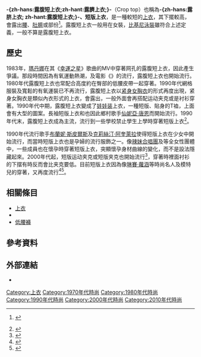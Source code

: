{{noteTA
|T=zh-hans:露腹短上衣;zh-hant:露臍上衣;
|1=zh-hans:露腹短上衣;zh-hant:露臍上衣;
}}
{{multiple image
| align     = right 
| direction = horizontal
| image2    = Bianca Rinaldi 1.jpg
| width2    = 275
| caption2  = 1990年代，演員比安卡·雷納爾蒂（Bianca Rinaldi）穿著露腹短上衣
}}

'''-{zh-hans:露腹短上衣;zh-hant:露臍上衣;}-'''（Crop top）也稱為'''-{zh-hans:露脐上衣; zh-hant:露腹短上衣;}-、短版上衣'''，是一種較短的[[上衣|上衣]]，其下擺較高，會露出[[腰|腰]]、[[肚臍|肚臍]]或部份{{le|中腹部|midriff}}<ref>{{cite encyclopaedia|title=crop top definition - Dictionary - MSN Encarta <!-- BOT GENERATED TITLE -->|url=http://encarta.msn.com/dictionary_561503251/crop_top.html|work=|archiveurl=http://www.webcitation.org/5kyWVMIxu|archivedate=2009-11-01|deadurl=yes}} {{WebCite|url=https://www.webcitation.org/5kyWVMIxu?url=http://encarta.msn.com/dictionary_561503251/crop_top.html |date=20091102032953 |dateformat=iso }}</ref>。露腹短上衣一般用在女裝，[[比基尼泳裝|比基尼泳裝]]雖符合上述定義，一般不算是露腹短上衣。

==歷史==
1983年，[[瑪丹娜|瑪丹娜]]在其《[[幸運之星_(瑪丹娜歌曲)|幸運之星]]》歌曲的MV中穿著网孔的露腹短上衣，因此產生爭議。那段時間因為有氧運動熱潮，及電影《{{le|閃舞|Flashdance}}》的流行，露腹短上衣也開始流行。<!--It became common for girls to crop sections of workout wear, such as sleeves, collars, and the hem of the shirt to create a loose-fitting top which was often worn over a body suit or tank top.-->1980年代露腹短上衣也常配合高度約在臀部的低腰皮帶一起穿著。1990年代網格服裝及寬鬆的有氧運裝已不再流行，露腹短上衣以[[紧身女胸衣|紧身女胸衣]]的形式再度出現，紧身女胸衣是類似內衣形式的上衣，會露出{{le|中腹部|midriff}}，一般外面會再搭配运动夹克或是衬衫穿著。1990年代中期，露腹短上衣變成了[[娃娃装|娃娃装]]上衣，一種短版、貼身的T裇，上面會有大型的圖案。長袖短版上衣和{{le|高领|turtleneck}}也因此鄉村歌手[[仙妮亞·唐恩|仙妮亞·唐恩]]而開始流行。1990年代末，露腹短上衣成為主流，流行到一些學校禁止學生上學時穿著短版上衣<ref>{{cite news | url=http://www.mirror.co.uk/news/uk-news/alexi-halket-teen-organises-crop-5778704 | title=Trending Ashley Madison Queen Nazi salute Jules Bianchi Findon road rage attack El Chapo      Sport     Technology     Money     Travel     Fashion      Home     News     UK News     Schools  Alexi Halket: Teen organises 'Crop Top Day' protest after claiming she was 'sexualised' by her school | work=Mirror | agency=2015-05-28 | accessdate=2015-07-22 | author=Jamie Lewis}}</ref>。

1990年代流行歌手[[布蘭妮·斯皮爾斯|布蘭妮·斯皮爾斯]]及[[克莉絲汀·阿奎萊拉|克莉絲汀·阿奎萊拉]]使得短版上衣在少女中開始流行，而當時短版上衣也是孕婦的流行服飾之一。像[[辣妹合唱團|辣妹合唱團]]及{{le|聖女合唱團|All Saints (group)}}等全女性團體中，一些成員也在懷孕時穿著短版上衣，突顯懷孕身材曲線的變化，而不是設法隱藏起來。2000年代起，短版运动夹克或短版夹克也開始流行<ref>{{cite web | url=http://www.style.com/trends/fashion/2015/best-cropped-jackets | title=Buy the Best: Cropped Jackets | publisher=http://www.style.com | date=2015-01-20 | accessdate=2015-07-22}}</ref>，穿著時裡面衬衫的下摆有時反而會比夹克要低。目前短版上衣因為像[[琳賽·蘿涵|琳賽·蘿涵]]等時尚名人及模特兒的穿著，又再度流行<ref>{{cite web|title=Crop tops are back in style|url=http://stylebinge.ocregister.com/2010/01/07/crop-tops-are-back/15115/|publisher=Lovelyish|accessdate=15 March 2012|archive-date=2012-07-15|archive-url=https://archive.today/20120715044411/http://stylebinge.ocregister.com/2010/01/07/crop-tops-are-back/15115/|dead-url=yes}}</ref><ref>{{cite news|last=Candice Shih|title=Crop tops are back?|url=http://stylebinge.ocregister.com/2010/01/07/crop-tops-are-back/15115/|accessdate=15 March 2012|newspaper=The Orange County Register|date=January 7, 2010|archive-date=2012-07-15|archive-url=https://archive.today/20120715044411/http://stylebinge.ocregister.com/2010/01/07/crop-tops-are-back/15115/|dead-url=yes}}</ref>。

==相關條目==
*[[上衣|上衣]]
*{{le|低腰緊身長褲|Hip-huggers}}
*[[低腰褲|低腰褲]]

==參考資料==
{{Reflist}}

==外部連結==
*{{commonscat-inline|Crop tops}}

<!--spacing-->

{{服裝|state=collapsed}}

{{DEFAULTSORT:Crop Top}}
[[Category:上衣|Category:上衣]]
[[Category:1970年代時尚|Category:1970年代時尚]]
[[Category:1980年代時尚|Category:1980年代時尚]]
[[Category:1990年代時尚|Category:1990年代時尚]]
[[Category:2000年代時尚|Category:2000年代時尚]]
[[Category:2010年代時尚|Category:2010年代時尚]]